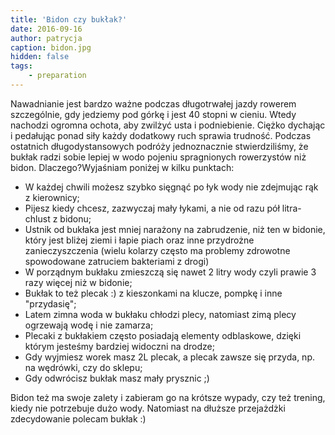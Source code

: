 ```yaml
---
title: 'Bidon czy bukłak?'
date: 2016-09-16
author: patrycja
caption: bidon.jpg
hidden: false
tags: 
    - preparation
---
```


Nawadnianie jest bardzo ważne podczas długotrwałej jazdy rowerem szczególnie, gdy jedziemy pod górkę i jest 40 stopni w cieniu. Wtedy nachodzi ogromna ochota, aby zwilżyć usta i podniebienie. Ciężko dychając i pedałując ponad siły każdy dodatkowy ruch sprawia trudność. Podczas ostatnich długodystansowych podróży jednoznacznie stwierdziliśmy, że bukłak radzi sobie lepiej w wodo pojeniu spragnionych rowerzystów niż bidon. Dlaczego?Wyjaśniam poniżej w kilku punktach:
* W każdej chwili możesz szybko sięgnąć po łyk wody nie zdejmując rąk z kierownicy;
* Pijesz kiedy chcesz, zazwyczaj mały łykami, a nie od razu pół litra-chlust z bidonu;
* Ustnik od bukłaka jest mniej narażony na zabrudzenie, niż ten w bidonie, który jest bliżej ziemi i łapie piach oraz inne przydrożne zanieczyszczenia (wielu kolarzy często ma problemy zdrowotne spowodowane zatruciem bakteriami z drogi)
* W porządnym bukłaku zmieszczą się nawet 2 litry wody czyli prawie 3 razy więcej niż w bidonie;
* Bukłak to też plecak :) z kieszonkami na klucze, pompkę i inne "przydasię";
* Latem zimna woda w bukłaku chłodzi plecy, natomiast zimą plecy ogrzewają wodę i nie zamarza;
* Plecaki z bukłakiem często posiadają elementy odblaskowe, dzięki którym jesteśmy bardziej widoczni na drodze;
* Gdy wyjmiesz worek masz 2L plecak, a plecak zawsze się przyda, np. na wędrówki, czy do sklepu;
* Gdy odwrócisz bukłak masz mały prysznic ;)

Bidon też ma swoje zalety i zabieram go na krótsze wypady, czy też trening, kiedy nie potrzebuje dużo wody. Natomiast na dłuższe przejażdżki zdecydowanie polecam bukłak :)
